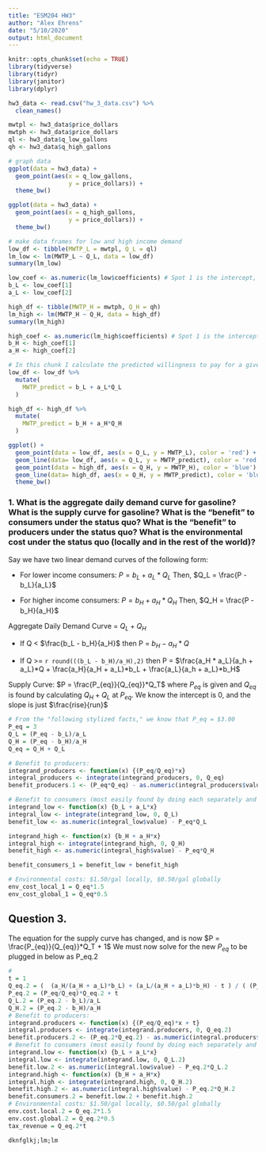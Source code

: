 ```yaml
---
title: "ESM204 HW3"
author: "Alex Ehrens"
date: "5/10/2020"
output: html_document
---
```


```r
knitr::opts_chunk$set(echo = TRUE)
library(tidyverse)
library(tidyr)
library(janitor)
library(dplyr)

hw3_data <- read.csv("hw_3_data.csv") %>% 
  clean_names()
```

```r
mwtpl <- hw3_data$price_dollars
mwtph <- hw3_data$price_dollars
ql <- hw3_data$q_low_gallons
qh <- hw3_data$q_high_gallons
```

```r
# graph data
ggplot(data = hw3_data) +
  geom_point(aes(x = q_low_gallons,
                 y = price_dollars)) +
  theme_bw()

ggplot(data = hw3_data) +
  geom_point(aes(x = q_high_gallons,
                 y = price_dollars)) +
  theme_bw()
```

```r
# make data frames for low and high income demand
low_df <- tibble(MWTP_L = mwtpl, Q_L = ql)
lm_low <- lm(MWTP_L ~ Q_L, data = low_df)
summary(lm_low)

low_coef <- as.numeric(lm_low$coefficients) # Spot 1 is the intercept, spot 2 is coef
b_L <- low_coef[1]
a_L <- low_coef[2] 

high_df <- tibble(MWTP_H = mwtph, Q_H = qh)
lm_high <- lm(MWTP_H ~ Q_H, data = high_df)
summary(lm_high)

high_coef <- as.numeric(lm_high$coefficients) # Spot 1 is the intercept, spot 2 is coef
b_H <- high_coef[1]
a_H <- high_coef[2]
```

```r
# In this chunk I calculate the predicted willingness to pay for a given quantity for each consumer set and then graph them
low_df <- low_df %>% 
  mutate(
    MWTP_predict = b_L + a_L*Q_L
  )

high_df <- high_df %>% 
  mutate(
    MWTP_predict = b_H + a_H*Q_H
  )

ggplot() +
  geom_point(data = low_df, aes(x = Q_L, y = MWTP_L), color = 'red') + 
  geom_line(data= low_df, aes(x = Q_L, y = MWTP_predict), color = 'red', lty = 2) + 
  geom_point(data = high_df, aes(x = Q_H, y = MWTP_H), color = 'blue') + 
  geom_line(data= high_df, aes(x = Q_H, y = MWTP_predict), color = 'blue', lty = 2) +
  theme_bw()
```

### 1. What is the aggregate daily demand curve for gasoline? What is the supply curve for gasoline? What is the “benefit” to consumers under the status quo? What is the “benefit” to producers under the status quo? What is the environmental cost under the status quo (locally and in the rest of the world)?

Say we have two linear demand curves of the following form:

- For lower income consumers:
$P = b_L + a_L*Q_L$
Then, $Q_L = \frac{P - b_L}{a_L}$

- For higher income consumers:
$P = b_H + a_H*Q_H$
Then, $Q_H = \frac{P - b_H}{a_H}$

Aggregate Daily Demand Curve = $Q_L + Q_H$

- If Q < $\frac{b_L - b_H}{a_H}$  then P =  $b_H - a_H*Q$

- If Q >= `r round(((b_L - b_H)/a_H),2)` then P = $\frac{a_H * a_L}{a_h + a_L}*Q + \frac{a_H}{a_H + a_L}*b_L + \frac{a_L}{a_h + a_L}*b_H$

Supply Curve:
$P = \frac{P_{eq}}{Q_{eq}}*Q_T$ where $P_{eq}$ is given and $Q_{eq}$ is found by calculating $Q_H + Q_L$ at $P_{eq}$. We know the intercept is 0, and the slope is just $\frac{rise}{run}$

```r
# From the "following stylized facts," we know that P_eq = $3.00
P_eq = 3
Q_L = (P_eq - b_L)/a_L
Q_H = (P_eq - b_H)/a_H
Q_eq = Q_H + Q_L

# Benefit to producers:
integrand_producers <- function(x) {(P_eq/Q_eq)*x}
integral_producers <- integrate(integrand_producers, 0, Q_eq)
benefit_producers.1 <- (P_eq*Q_eq) - as.numeric(integral_producers$value)

# Benefit to consumers (most easily found by doing each separately and then adding - THIS IS THE ANSWER TO QUESTION 2.):
integrand_low <- function(x) {b_L + a_L*x}
integral_low <- integrate(integrand_low, 0, Q_L)
benefit_low <- as.numeric(integral_low$value) - P_eq*Q_L

integrand_high <- function(x) {b_H + a_H*x}
integral_high <- integrate(integrand_high, 0, Q_H)
benefit_high <- as.numeric(integral_high$value) - P_eq*Q_H

benefit_consumers_1 = benefit_low + benefit_high

# Environmental costs: $1.50/gal locally, $0.50/gal globally
env_cost_local_1 = Q_eq*1.5
env_cost_global_1 = Q_eq*0.5
```


## Question 3.
The equation for the supply curve has changed, and is now $P = \frac{P_{eq}}{Q_{eq}}*Q_T + 1$ We must now solve for the new $P_{eq}$ to be plugged in below as P_eq.2
```r
#
t = 1
Q_eq.2 = (  (a_H/(a_H + a_L)*b_L) + (a_L/(a_H + a_L)*b_H) - t ) / ( (P_eq/Q_eq) -  (a_H*a_L)/(a_H + a_L)  )
P_eq.2 = (P_eq/Q_eq)*Q_eq.2 + t
Q_L.2 = (P_eq.2 - b_L)/a_L
Q_H.2 = (P_eq.2 - b_H)/a_H
# Benefit to producers:
integrand.producers <- function(x) {(P_eq/Q_eq)*x + t}
integral.producers <- integrate(integrand.producers, 0, Q_eq.2)
benefit.producers.2 <- (P_eq.2*Q_eq.2) - as.numeric(integral.producers$value)
# Benefit to consumers (most easily found by doing each separately and then adding - THIS IS THE ANSWER TO QUESTION 2.):
integrand.low <- function(x) {b_L + a_L*x}
integral.low <- integrate(integrand.low, 0, Q_L.2)
benefit.low.2 <- as.numeric(integral.low$value) - P_eq.2*Q_L.2
integrand.high <- function(x) {b_H + a_H*x}
integral.high <- integrate(integrand.high, 0, Q_H.2)
benefit.high.2 <- as.numeric(integral.high$value) - P_eq.2*Q_H.2
benefit.consumers.2 = benefit.low.2 + benefit.high.2
# Environmental costs: $1.50/gal locally, $0.50/gal globally
env.cost.local.2 = Q_eq.2*1.5
env.cost.global.2 = Q_eq.2*0.5
tax_revenue = Q_eq.2*t
```

```r
dknfglkj;lm;lm
```

